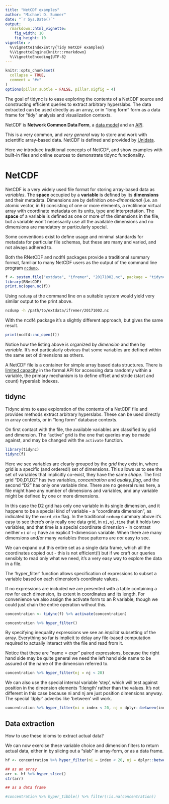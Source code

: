```yaml
---
title: "NetCDF examples"
author: "Michael D. Sumner"
date: "`r Sys.Date()`"
output:
  rmarkdown::html_vignette:
    fig_width: 10
    fig_height: 10
vignette: >
  %\VignetteIndexEntry{Tidy NetCDF examples}
  %\VignetteEngine{knitr::rmarkdown}
  %\VignetteEncoding{UTF-8}
---
```


```r
knitr::opts_chunk$set(
  collapse = TRUE,
  comment = "#>"
)
options(pillar.subtle = FALSE, pillar.sigfig = 4)
```

The goal of tidync is to ease exploring the contents of a NetCDF source and constructing efficient 
queries to extract arbitrary hyperslabs. The data extracted can be used directly as an array, or in 
"long form" form as a data frame for "tidy" analysis and visualization contexts. 

NetCDF is **Network Common Data Form**, a [data model][not-a-format] and an [API](https://en.wikipedia.org/wiki/Application_programming_interface).

This is a very common, and *very general* way to store and work with 
scientific array-based data. NetCDF is defined and provided by [Unidata](https://www.unidata.ucar.edu/software/netcdf/).

Here we introduce traditional concepts of NetCDF, and show examples with built-in files and online sources to demonstrate tidync functionality. 

# NetCDF

NetCDF is a very widely used file format for storing array-based data as *variables*. The **space** occupied by a **variable** is defined by its **dimensions** and their metadata. Dimensions are by definition *one-dimensional* (i.e. an atomic vector, in R) consisting of one or more elements, a rectilinear virtual array with coordinate metadata on its units, type and interpretation. The **space** of a variable is defined as one or more of the dimensions in the file, but a variable won't necessarily use all the available dimensions and no dimensions are mandatory or particularly special. 

Some conventions exist to define usage and minimal standards for metadata for particular file schemas, but these are many and varied, and not always adhered to. 

Both the RNetCDF and ncdf4 packages provide a traditional summary format, familiar to many NetCDF users as the output of the command line program [`ncdump`](https://www.unidata.ucar.edu/software/netcdf/netcdf-4/newdocs/netcdf/NetCDF-Utilities.html#NetCDF-Utilities). 


```r
f <- system.file("extdata", "ifremer", "20171002.nc", package = "tidync")
library(RNetCDF)
print.nc(open.nc(f))
```

Using `ncdump` at the command line on a suitable system would yield very similar output to the print above.  

```bash 
ncdump -h /path/to/extdata/ifremer/20171002.nc
```

With the ncdf4 package it's a slightly different approach, but gives the same result. 

```R
print(ncdf4::nc_open(f))
```

Notice how the listing above is organized by *dimension* and then by *variable*. It's not particularly 
obvious that some variables are defined within the same set of dimensions as others. 

A NetCDF file is a container for simple array based data structures. There is [limited capacity][random-access] in the formal API for accessing data randomly within a variable, the primary mechanism is to define offset and stride (start and count) hyperslab indexes. 

[random-access]: I.e. it's not possible to query a file for an arbitrary sparse set of values, without constructing a degenerate hyperslab query for each point or reading a hyperslab containing cells not in the set.  Do you know different? Please let me know!

## tidync

Tidync aims to ease exploration of the contents of a NetCDF file and provides methods extract arbitrary hyperslabs. These can be used directly in array contexts, or in "long form" database contexts. 

On first contact with the file, the available variables are classified by grid and
dimension.  The "active" grid is the one that queries may be made against, and may be changed with the `activate` function. 


```r
library(tidync)
tidync(f)

```

Here we see variables are clearly grouped by the *grid* they exist in, where grid is a specific (and ordered!) set of dimensions. This allows us to see the set of variables that implicitly co-exist, they have the same *shape*.  The first grid "D0,D1,D2" has two variables, *concentration* and *quality_flag*, and the second "D2" has only one variable *time*. There are no general rules here, a file might have any number of dimensions and variables, and any variable might be defined by one or more dimensions. 

In this case the D2 grid has only one variable in its single dimension, and it happens to be a special kind of variable - a "coordinate dimension", as indicated by the `coord_dim` flag. In the traditional `ncdump` summary above it's easy to see there's only really one data grid, in `ni,nj,time` that it holds two variables, and that time is a special coordinate dimension - in contrast neither `ni` or `nj` have
an explicit 1-dimension variable. When there are many dimensions and/or many variables those patterns are *not* easy to see. 


We can expand out this entire set as a single data frame, which all the coordinates copied out - this is not efficient(!) but if we craft our queries sensibly to read only what we need, it's a very easy way to explore the data in a file. 

The 'hyper_filter' function allows specification of expressions to subset a variable based on each dimension's coordinate values.  

If no expressions are included we are presented with a table containing a row for each dimension, its extent in coordinates and its length. For convenience we also assign the activate form to an R variable, though we could just chain the entire operation without this. 

```r
concentration <- tidync(f) %>% activate(concentration) 

concentration %>% hyper_filter() 
```




By specifying inequality expressions we see an *implicit* subsetting of the array. Everything so far is implicit to 
delay any file-based computation required to actually interact with the file and read from it. 

Notice that these are "name = expr" paired expressions, because the right hand side may be quite general we 
need the left hand side name to be assured of the name of the dimension referred to. 

```r

concentration %>% hyper_filter(nj = nj < 20)


```

We can also use the special internal variable 'step', which will test against position in the dimension elements '1:length' rather than the values. It's not different in this case because ni and nj are just position dimensions anyway. The special 'dplyr' adverbs like 'between' will work. 

```r
concentration %>% hyper_filter(ni = index < 20, nj = dplyr::between(index, 30, 100))

```

## Data extraction

How to use these idioms to extract actual data? 

We can now exercise these variable choice and dimension filters to return actual data, either in by slicing out a  "slab" in array-form, or as a data frame. 

```r
hf <- concentration %>% hyper_filter(ni = index < 20, nj = dplyr::between(index, 30, 100))

## as an array
arr <- hf %>% hyper_slice()
str(arr)

## as a data frame

#concentration %>% hyper_tibble() %>% filter(!is.na(concentration))

```


[not-a-format]: https://twitter.com/TedHabermann/status/958034585002041344
